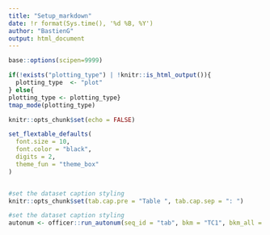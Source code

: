```yaml
---
title: "Setup_markdown"
date: !r format(Sys.time(), '%d %B, %Y')
author: "BastienG"
output: html_document
---
```



```r

base::options(scipen=9999)

if(!exists("plotting_type") | !knitr::is_html_output()){
  plotting_type  <- "plot"  
} else{
plotting_type <- plotting_type}
tmap_mode(plotting_type)

knitr::opts_chunk$set(echo = FALSE)

```


```r

set_flextable_defaults(
  font.size = 10,
  font.color = "black",
  digits = 2,
  theme_fun = "theme_box"
)


#set the dataset caption styling
knitr::opts_chunk$set(tab.cap.pre = "Table ", tab.cap.sep = ": ")

#set the dataset caption styling
autonum <- officer::run_autonum(seq_id = "tab", bkm = "TC1", bkm_all = TRUE) # number the table, bkm (bookmark) is important as the cross-referencing is done using the bookmark


```
